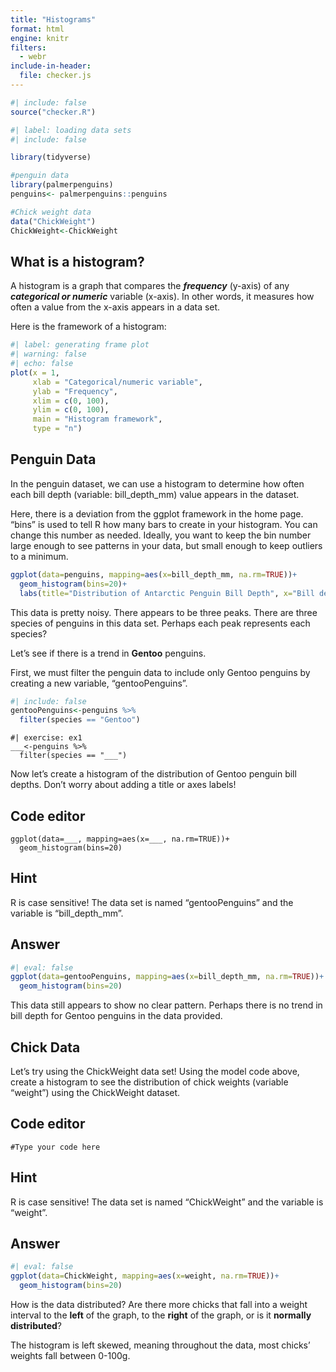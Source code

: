 ```yaml
---
title: "Histograms"
format: html
engine: knitr
filters:
  - webr
include-in-header:
  file: checker.js
---
```


```r
#| include: false
source("checker.R")
```

```r
#| label: loading data sets
#| include: false 

library(tidyverse)

#penguin data
library(palmerpenguins)
penguins<- palmerpenguins::penguins

#Chick weight data
data("ChickWeight")
ChickWeight<-ChickWeight

```

## What is a histogram?

A histogram is a graph that compares the ***frequency*** (y-axis) of any ***categorical or numeric*** variable (x-axis). In other words, it measures how often a value from the x-axis appears in a data set.

Here is the framework of a histogram:

```r
#| label: generating frame plot
#| warning: false
#| echo: false
plot(x = 1,                 
     xlab = "Categorical/numeric variable", 
     ylab = "Frequency",
     xlim = c(0, 100), 
     ylim = c(0, 100),
     main = "Histogram framework",
     type = "n")
```

## Penguin Data

In the penguin dataset, we can use a histogram to determine how often each bill depth (variable: bill_depth_mm) value appears in the dataset.

Here, there is a deviation from the ggplot framework in the home page. "bins" is used to tell R how many bars to create in your histogram. You can change this number as needed. Ideally, you want to keep the bin number large enough to see patterns in your data, but small enough to keep outliers to a minimum.

```r
ggplot(data=penguins, mapping=aes(x=bill_depth_mm, na.rm=TRUE))+
  geom_histogram(bins=20)+
  labs(title="Distribution of Antarctic Penguin Bill Depth", x="Bill depth (mm)", y="Frequency")

```

This data is pretty noisy. There appears to be three peaks. There are three species of penguins in this data set. Perhaps each peak represents each species?

Let's see if there is a trend in **Gentoo** penguins.

First, we must filter the penguin data to include only Gentoo penguins by creating a new variable, "gentooPenguins".

```r
#| include: false
gentooPenguins<-penguins %>%
  filter(species == "Gentoo")
```

```webr-r
#| exercise: ex1
___<-penguins %>%
  filter(species == "___")
```

Now let's create a histogram of the distribution of Gentoo penguin bill depths. Don't worry about adding a title or axes labels!

::: panel-tabset
## Code editor

```webr-r
ggplot(data=___, mapping=aes(x=___, na.rm=TRUE))+
  geom_histogram(bins=20)

```

## Hint

R is case sensitive! The data set is named "gentooPenguins" and the variable is "bill_depth_mm".

## Answer

```r
#| eval: false
ggplot(data=gentooPenguins, mapping=aes(x=bill_depth_mm, na.rm=TRUE))+
  geom_histogram(bins=20)
```

This data still appears to show no clear pattern. Perhaps there is no trend in bill depth for Gentoo penguins in the data provided.
:::

## Chick Data

Let's try using the ChickWeight data set! Using the model code above, create a histogram to see the distribution of chick weights (variable "weight") using the ChickWeight dataset.

::: panel-tabset
## Code editor

```webr-r
#Type your code here
```

## Hint

R is case sensitive! The data set is named "ChickWeight" and the variable is "weight".

## Answer

```r
#| eval: false
ggplot(data=ChickWeight, mapping=aes(x=weight, na.rm=TRUE))+
  geom_histogram(bins=20)
```
:::

How is the data distributed? Are there more chicks that fall into a weight interval to the **left** of the graph, to the **right** of the graph, or is it **normally distributed**?

The histogram is left skewed, meaning throughout the data, most chicks' weights fall between 0-100g.
